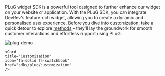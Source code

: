 PLuG widget SDK is a powerful tool designed to further enhance our widget on your website or application. With the PLuG SDK, you can integrate DevRev's feature-rich widget, allowing you to create a dynamic and personalised user experience.
Before you dive into customization, take a quick detour to explore [methods](./methods) –  they'll lay the groundwork for smooth customer interactions and effortless support using PLuG.

![plug-demo](https://github.com/devrev/fern-api-docs/assets/74637789/dd27fb0a-faed-487a-8426-00fc794e6aff)

<Cards>
    <Card
    title="Methods"
    icon="fa-solid fa-code"
    href="/sdks/plug/methods"
    />

    <Card
    title="Customization"
    icon="fa-solid fa-swatchbook"
    href="sdks/plug/customization"
    />
</Cards>